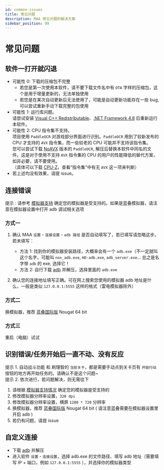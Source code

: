 ```yaml
---
id: common-issues
title: 常见问题
description: MAA 常见问题的解决方案
sidebar_position: 99
---
```


# 常见问题

## 软件一打开就闪退

- 可能性 0: 下载的压缩包不完整
  - 若您是第一次使用本软件，请不要下载文件名中有 `OTA` 字样的压缩包，这个是用于增量更新的，无法单独使用
  - 若您是在某次自动更新后无法使用了，可能是自动更新功能存在一些 bug, 可以尝试重新手动下载完整的包使用
- 可能性 1: 运行库问题。  
  请尝试安装 [Visual C++ Redistributable](https://docs.microsoft.com/zh-CN/cpp/windows/latest-supported-vc-redist?view=msvc-160#visual-studio-2015-2017-2019-and-2022)、[.NET Framework 4.8](https://dotnet.microsoft.com/download/dotnet-framework/net48) 后重新运行本软件。
- 可能性 2: CPU 指令集不支持。  
  项目使用 `PaddleOCR` 对游戏部分界面进行识别。`PaddleOCR` 用到了较新发布的 CPU 才支持的 `AVX` 指令集，而一些较老的 CPU 可能并不支持该指令集。  
  您可以尝试下载 [NoAVX](https://github.com/MaaAssistantArknights/MaaAssistantArknights/3rdparty/ppocr_noavx.zip) 版本的 `PaddleOCR`, 解压后替换本软件中同名的文件。这是对于使用不支持 `AVX` 指令集的 CPU 的用户的性能降低的替代方案，如非必要，请不要使用。  
  （具体可以下载 [CPU-Z](https://www.cpuid.com/softwares/cpu-z.html)，查看“指令集”中有无 `AVX` 这一项来判断）
- 若上述均没有效果，请提 issue。

## 连接错误

提示 : 请参考 [模拟器支持](emulator-support.mdx) 确定您的模拟器是受支持的。如果是蓝叠模拟器，请注意在模拟器设置中打开 adb 调试相关选项

### 方式一

1. 确认 MAA `设置` - `连接设置` - `adb 路径` 是否自动填写了，若已填写请忽略这步。若未填写：

   - 方法 1: 找到你的模拟器安装路径，大概率会有一个 `adb.exe`（不一定就叫这个名字，可能叫 `nox_adb.exe`, `HD-adb.exe`, `adb_server.exe`... 总之是名字带 `adb` 的 exe, 选择它！
   - 方法 2: 自行下载 [adb](https://dl.google.com/android/repository/platform-tools-latest-windows.zip) 并解压，选择里面的 `adb.exe`

2. 确认您的连接地址填写正确。可在网上搜索您使用的模拟器 adb 地址是什么，一般是类似 `127.0.0.1:5555` 这样的格式（雷电模拟器除外）

### 方式二

换模拟器，推荐 [蓝叠国际版](https://www.bluestacks.com/download.html) Nougat 64 bit

### 方式三

重启（电脑）试试

## 识别错误/任务开始后一直不动、没有反应

提示 1. 自动战斗功能 和 刷理智的 `当前关卡`，都是需要手动点到关卡页有 `开始行动` 按钮的地方再开始任务的。请确认不是这个问题~  
提示 2. 依次进行，若问题解决，则无需往下

1. 请根据 [模拟器支持情况](emulator-support.mdx) 确定您的模拟器是受支持的
2. 修改模拟器分辨率设置，`320 dpi`
3. 修改模拟器分辨率设置，横屏 `1280 * 720` 分辨率
4. 换模拟器，推荐 [蓝叠国际版](https://www.bluestacks.com/download.html) Nougat 64 bit ( 请注意蓝叠需要在模拟器设置里开启 adb )
5. 若仍有问题，请提 issue

## 自定义连接

- 下载 [adb](https://dl.google.com/android/repository/platform-tools-latest-windows.zip) 并解压
- 进入软件 `设置` - `连接设置`，选择 adb.exe 的文件路径、填写 adb 地址（需要填写 IP + 端口，例如 `127.0.0.1:5555` ），并选择你的模拟器类型
